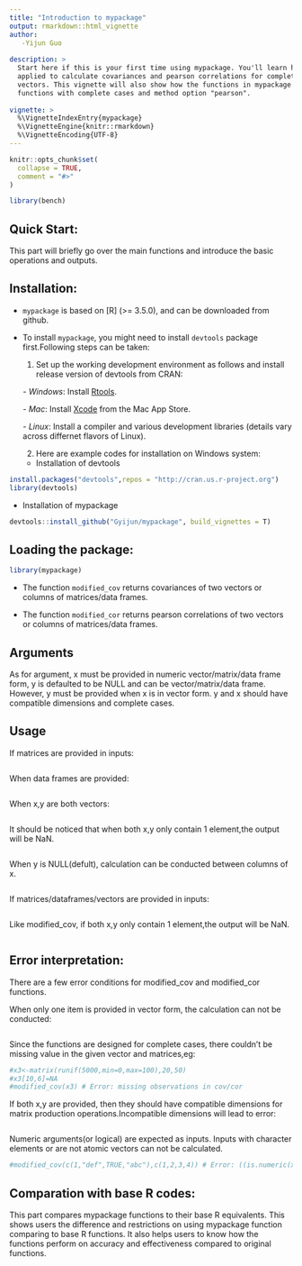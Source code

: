 ```yaml
---
title: "Introduction to mypackage"
output: rmarkdown::html_vignette
author: 
   -Yijun Guo
   
description: >
  Start here if this is your first time using mypackage. You'll learn how the functions can be
  applied to calculate covariances and pearson correlations for complete matrix,data frame and
  vectors. This vignette will also show how the functions in mypackage compare to base R
  functions with complete cases and method option "pearson".
  
vignette: >
  %\VignetteIndexEntry{mypackage}
  %\VignetteEngine{knitr::rmarkdown}
  %\VignetteEncoding{UTF-8}
---
```


```r
knitr::opts_chunk$set(
  collapse = TRUE,
  comment = "#>"
)
```


```r
library(bench)
```

## Quick Start:

This part will briefly go over the main functions and introduce the basic operations and outputs.

## Installation:

*  `mypackage` is based on [R] (>= 3.5.0), and can be downloaded from github.

*  To install `mypackage`, you might need to install `devtools` package first.Following steps can be taken:

   (1) Set up the working development environment as follows and install release version of devtools from CRAN:

     *- Windows*: Install [Rtools](https://cran.r-project.org/bin/windows/Rtools/).

     *- Mac*: Install [Xcode](https://developer.apple.com/xcode/) from the Mac App Store.

     *- Linux*: Install a compiler and various development libraries (details vary across differnet flavors of Linux).

   (2)  Here are example codes for installation on Windows system:
   
   - Installation of devtools
   
```r
install.packages("devtools",repos = "http://cran.us.r-project.org")
library(devtools)
```
   
   - Installation of mypackage
   
```r
devtools::install_github("Gyijun/mypackage", build_vignettes = T)
```
   

## Loading the package:

```r
library(mypackage)
```

* The function `modified_cov` returns covariances of two vectors or columns of matrices/data frames.

* The function `modified_cor` returns pearson correlations of two vectors or columns of matrices/data frames.

## Arguments

As for argument, x must be provided in numeric vector/matrix/data frame form, y is defaulted to be NULL and can be vector/matrix/data frame. However, y must be provided when x is in vector form. y and x should have compatible dimensions and complete cases.

## Usage

If matrices are provided in inputs:
```r

```

When data frames are provided:
```r

```

When x,y are both vectors:
```r

```

It should be noticed that when both x,y only contain 1 element,the output will be NaN.
```r

```

When y is NULL(defult), calculation can be conducted between columns of x.
```r

```



If matrices/dataframes/vectors are provided in inputs:
```r

```

Like modified_cov, if both x,y only contain 1 element,the output will be NaN.
```r

```


## Error interpretation:

There are a few error conditions for modified_cov and modified_cor functions.

When only one item is provided in vector form, the calculation can not be conducted:
```r

```

Since the functions are designed for complete cases, there couldn't be missing value in the given vector and matrices,eg:

```r
#x3<-matrix(runif(5000,min=0,max=100),20,50)
#x3[10,6]=NA
#modified_cov(x3) # Error: missing observations in cov/cor
```


If both x,y are provided, then they should have compatible dimensions for matrix production operations.Incompatible dimensions will lead to error:
```r

```

Numeric arguments(or logical) are expected as inputs. Inputs with character elements or are not atomic vectors can not be calculated.
```r
#modified_cov(c(1,"def",TRUE,"abc"),c(1,2,3,4)) # Error: ((is.numeric(x) || is.logical(x)) & is.atomic(x)) is not TRUE
```


## Comparation with base R codes:

This part compares mypackage functions to their base R equivalents. This shows users the difference and restrictions on using mypackage function comparing to base R functions. It also helps users to know how the functions perform on accuracy and effectiveness compared to original functions.
```r

```

   


